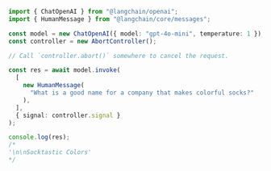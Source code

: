 ```typescript
import { ChatOpenAI } from "@langchain/openai";
import { HumanMessage } from "@langchain/core/messages";

const model = new ChatOpenAI({ model: "gpt-4o-mini", temperature: 1 });
const controller = new AbortController();

// Call `controller.abort()` somewhere to cancel the request.

const res = await model.invoke(
  [
    new HumanMessage(
      "What is a good name for a company that makes colorful socks?"
    ),
  ],
  { signal: controller.signal }
);

console.log(res);
/*
'\n\nSocktastic Colors'
*/
```
